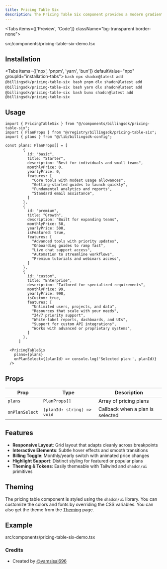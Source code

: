 ```yaml
---
title: Pricing Table Six
description: The Pricing Table Six component provides a modern gradient design for displaying pricing plans. This component features beautiful gradients, smooth animations, and a contemporary card-based layout.
---
```


<Tabs items={['Preview', 'Code']} className="bg-transparent border-none">
  <Tab value="Preview" className="border-none bg-transparent p-0 mt-3">
    <PreviewComponents registryName="pricing-table-six">
      <PricingTableSixDemo />
    </PreviewComponents>
  </Tab>

  <Tab value="Code" className="mt-3">
    <include cwd lang="tsx" meta='title="src/components/pricing-table-six-demo.tsx"'>src/components/pricing-table-six-demo.tsx</include>
  </Tab>
</Tabs>

## Installation

<Tabs items={['npx', 'pnpm', 'yarn', 'bun']} defaultValue="npx" groupId="installation-tabs">
  <Tab value="npx">
    ```bash
    npx shadcn@latest add @billingsdk/pricing-table-six
    ```
  </Tab>
  <Tab value="pnpm">
    ```bash
    pnpm dlx shadcn@latest add @billingsdk/pricing-table-six
    ```
  </Tab>
  <Tab value="yarn">
    ```bash
    yarn dlx shadcn@latest add @billingsdk/pricing-table-six
    ```
  </Tab>
   <Tab value="bun">
    ```bash
    bunx shadcn@latest add @billingsdk/pricing-table-six
    ```
  </Tab>
</Tabs>

## Usage

```tsx
import { PricingTableSix } from "@/components/billingsdk/pricing-table-six";
import { PlanProps } from "@/registry/billingsdk/pricing-table-six";
import { plans } from "@/lib/billingsdk-config";

const plans: PlanProps[] = [
        {
          id: "basic",
          title: "Starter",
          description: "Best for individuals and small teams",
          monthlyPrice: 0,
          yearlyPrice: 0,
          features: [
            "Core tools with modest usage allowances",
            "Getting-started guides to launch quickly",
            "Fundamental analytics and reports",
            "Standard email assistance",
          ]
        },
        {
          id: "premium",
          title: "Growth",
          description: "Built for expanding teams",
          monthlyPrice: 50,
          yearlyPrice: 500,
          isFeatured: true,
          features: [
            "Advanced tools with priority updates",
            "Onboarding guides to ramp fast",
            "Live chat support access",
            "Automation to streamline workflows",
            "Premium tutorials and webinars access",
          ]
        },
        {
          id: "custom",
          title: "Enterprise",
          description: "Tailored for specialized requirements",
          monthlyPrice: 99,
          yearlyPrice: 990,
          isCustom: true,
          features: [
            "Unlimited users, projects, and data",
            "Resources that scale with your needs",
            "24/7 priority support",
            "White-label reports, dashboards, and UIs",
            "Support for custom API integrations",
            "Works with advanced or proprietary systems",
          ]
        },
      ]

  <PricingTableSix 
    plans={plans}
    onPlanSelect={(planId) => console.log('Selected plan:', planId)}
  />
```

## Props

| Prop | Type | Description |
|------|------|-------------|
| `plans` | `PlanProps[]` | Array of pricing plans |
| `onPlanSelect` | `(planId: string) => void` | Callback when a plan is selected |

## Features

- **Responsive Layout**: Grid layout that adapts cleanly across breakpoints
- **Interactive Elements**: Subtle hover effects and smooth transitions
- **Billing Toggle**: Monthly/yearly switch with animated price changes
- **Highlight Support**: Distinct styling for featured or popular plans
- **Theming & Tokens**: Easily themeable with Tailwind and `shadcn/ui` primitives

## Theming

The pricing table component is styled using the `shadcn/ui` library. You can customize the colors and fonts by overriding the CSS variables. You can also get the theme from the [Theming](/docs/theming) page.

## Example
<include cwd lang="tsx" meta='title="src/components/pricing-table-six-demo.tsx"'>src/components/pricing-table-six-demo.tsx</include>

### Credits
- Created by [@vamsisai696](https://x.com/vamsisai696)
